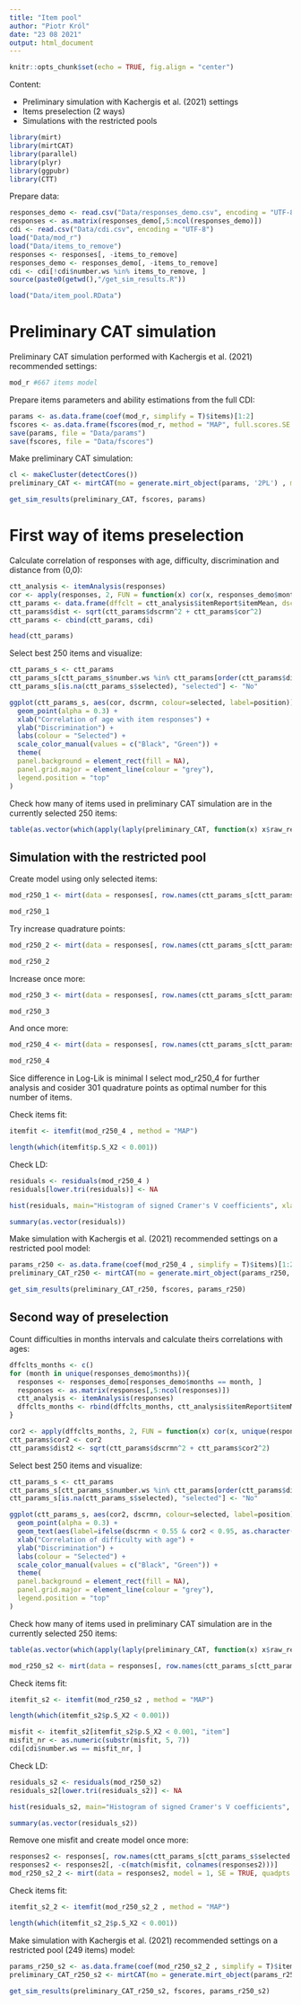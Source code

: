 ```yaml
---
title: "Item pool"
author: "Piotr Król"
date: "23 08 2021"
output: html_document
---
```


```r
knitr::opts_chunk$set(echo = TRUE, fig.align = "center")
```

Content:

* Preliminary simulation with Kachergis et al. (2021) settings
* Items preselection (2 ways)
* Simulations with the restricted pools

```r
library(mirt)
library(mirtCAT)
library(parallel)
library(plyr)
library(ggpubr)
library(CTT)
```

Prepare data:

```r
responses_demo <- read.csv("Data/responses_demo.csv", encoding = "UTF-8")
responses <- as.matrix(responses_demo[,5:ncol(responses_demo)])
cdi <- read.csv("Data/cdi.csv", encoding = "UTF-8")
load("Data/mod_r")
load("Data/items_to_remove")
responses <- responses[, -items_to_remove]
responses_demo <- responses_demo[, -items_to_remove]
cdi <- cdi[!cdi$number.ws %in% items_to_remove, ]
source(paste0(getwd(),"/get_sim_results.R"))
```

```r
load("Data/item_pool.RData")
```

# Preliminary CAT simulation

Preliminary CAT simulation performed with Kachergis et al. (2021) recommended settings:

```r
mod_r #667 items model
```
Prepare items parameters and ability estimations from the full CDI:

```r
params <- as.data.frame(coef(mod_r, simplify = T)$items)[1:2]
fscores <- as.data.frame(fscores(mod_r, method = "MAP", full.scores.SE = T))
save(params, file = "Data/params")
save(fscores, file = "Data/fscores")
```

Make preliminary CAT simulation:

```r
cl <- makeCluster(detectCores())
preliminary_CAT <- mirtCAT(mo = generate.mirt_object(params, '2PL') , method = "MAP", criteria = "MI", start_item = "MI", local_pattern = responses, cl = cl, design = list(min_SEM = 0.15, min_items = 25, max_items = 50))
```

```r
get_sim_results(preliminary_CAT, fscores, params)
```

# First way of items preselection

Calculate correlation of responses with age, difficulty, discrimination and distance from (0,0):

```r
ctt_analysis <- itemAnalysis(responses)
cor <- apply(responses, 2, FUN = function(x) cor(x, responses_demo$months))
ctt_params <- data.frame(dffclt = ctt_analysis$itemReport$itemMean, dscrmn = ctt_analysis$itemReport$pBis, cor = cor)
ctt_params$dist <- sqrt(ctt_params$dscrmn^2 + ctt_params$cor^2) 
ctt_params <- cbind(ctt_params, cdi)
```

```r
head(ctt_params)
```

Select best 250 items and visualize:

```r
ctt_params_s <- ctt_params
ctt_params_s[ctt_params_s$number.ws %in% ctt_params[order(ctt_params$dist, decreasing = T), ][1:250, "number.ws"], "selected"] <- "Yes"
ctt_params_s[is.na(ctt_params_s$selected), "selected"] <- "No"

ggplot(ctt_params_s, aes(cor, dscrmn, colour=selected, label=position)) +
  geom_point(alpha = 0.3) +
  xlab("Correlation of age with item responses") +
  ylab("Discrimination") +
  labs(colour = "Selected") +
  scale_color_manual(values = c("Black", "Green")) + 
  theme(
  panel.background = element_rect(fill = NA),
  panel.grid.major = element_line(colour = "grey"),
  legend.position = "top"
)
```
Check how many of items used in preliminary CAT simulation are in the currently selected 250 items:

```r
table(as.vector(which(apply(laply(preliminary_CAT, function(x) x$raw_responses), 2, function(x) any(!is.na(x))))) %in% ctt_params_s[ctt_params_s$selected == "Yes", "number.ws"] )
```

## Simulation with the restricted pool

Create model using only selected items:

```r
mod_r250_1 <- mirt(data = responses[, row.names(ctt_params_s[ctt_params_s$selected == "Yes", ])], model = 1, SE = TRUE)
```

```r
mod_r250_1
```

Try increase quadrature points:

```r
mod_r250_2 <- mirt(data = responses[, row.names(ctt_params_s[ctt_params_s$selected == "Yes", ])], model = 1, SE = TRUE, quadpts = 101)
```

```r
mod_r250_2
```

Increase once more:

```r
mod_r250_3 <- mirt(data = responses[, row.names(ctt_params_s[ctt_params_s$selected == "Yes", ])], model = 1, SE = TRUE, quadpts = 151, technical = list(NCYCLES = 10000))
```

```r
mod_r250_3
```

And once more:

```r
mod_r250_4 <- mirt(data = responses[, row.names(ctt_params_s[ctt_params_s$selected == "Yes", ])], model = 1, SE = TRUE, quadpts = 301, technical = list(NCYCLES = 10000))
```

```r
mod_r250_4
```

Sice difference in Log-Lik is minimal I select mod_r250_4 for further analysis and cosider 301 quadrature points as optimal number for this number of items.

Check items fit:

```r
itemfit <- itemfit(mod_r250_4 , method = "MAP")
```

```r
length(which(itemfit$p.S_X2 < 0.001))
```

Check LD:

```r
residuals <- residuals(mod_r250_4 )
residuals[lower.tri(residuals)] <- NA
```

```r
hist(residuals, main="Histogram of signed Cramer's V coefficients", xlab= "Cramers V")
```

```r
summary(as.vector(residuals))
```

Make simulation with Kachergis et al. (2021) recommended settings on a restricted pool model:

```r
params_r250 <- as.data.frame(coef(mod_r250_4 , simplify = T)$items)[1:2]
preliminary_CAT_r250 <- mirtCAT(mo = generate.mirt_object(params_r250, '2PL'), method = "MAP", criteria = "MI", start_item = "MI", local_pattern = responses[, row.names(ctt_params_s[ctt_params_s$selected == "Yes", ])], cl = cl, design = list(min_SEM = 0.15, min_items = 25, max_items = 50))
```

```r
get_sim_results(preliminary_CAT_r250, fscores, params_r250)
```

## Second way of preselection

Count difficulties in months intervals and calculate theirs correlations with ages:

```r
dffclts_months <- c()
for (month in unique(responses_demo$months)){
  responses <- responses_demo[responses_demo$months == month, ]
  responses <- as.matrix(responses[,5:ncol(responses)])
  ctt_analysis <- itemAnalysis(responses)
  dffclts_months <- rbind(dffclts_months, ctt_analysis$itemReport$itemMean)
}

cor2 <- apply(dffclts_months, 2, FUN = function(x) cor(x, unique(responses_demo$months)))
ctt_params$cor2 <- cor2
ctt_params$dist2 <- sqrt(ctt_params$dscrmn^2 + ctt_params$cor2^2) 
```

Select best 250 items and visualize:

```r
ctt_params_s <- ctt_params
ctt_params_s[ctt_params_s$number.ws %in% ctt_params[order(ctt_params$dist2, decreasing = T), ][1:250, "number.ws"], "selected"] <- "Yes"
ctt_params_s[is.na(ctt_params_s$selected), "selected"] <- "No"

ggplot(ctt_params_s, aes(cor2, dscrmn, colour=selected, label=position)) +
  geom_point(alpha = 0.3) +
  geom_text(aes(label=ifelse(dscrmn < 0.55 & cor2 < 0.95, as.character(position),'')), check_overlap = T) +
  xlab("Correlation of difficulty with age") +
  ylab("Discrimination") +
  labs(colour = "Selected") +
  scale_color_manual(values = c("Black", "Green")) + 
  theme(
  panel.background = element_rect(fill = NA),
  panel.grid.major = element_line(colour = "grey"),
  legend.position = "top"
)
```
Check how many of items used in preliminary CAT simulation are in the currently selected 250 items:

```r
table(as.vector(which(apply(laply(preliminary_CAT, function(x) x$raw_responses), 2, function(x) any(!is.na(x))))) %in% ctt_params_s[ctt_params_s$selected == "Yes", "number.ws"] )
```

```r
mod_r250_s2 <- mirt(data = responses[, row.names(ctt_params_s[ctt_params_s$selected == "Yes", ])], model = 1, SE = TRUE, quadpts = 301, technical = list(NCYCLES = 10000))
```

Check items fit:

```r
itemfit_s2 <- itemfit(mod_r250_s2 , method = "MAP")
```

```r
length(which(itemfit_s2$p.S_X2 < 0.001))
```
```r
misfit <- itemfit_s2[itemfit_s2$p.S_X2 < 0.001, "item"]
misfit_nr <- as.numeric(substr(misfit, 5, 7))
cdi[cdi$number.ws == misfit_nr, ]
```

Check LD:

```r
residuals_s2 <- residuals(mod_r250_s2)
residuals_s2[lower.tri(residuals_s2)] <- NA
```

```r
hist(residuals_s2, main="Histogram of signed Cramer's V coefficients", xlab= "Cramers V")
```

```r
summary(as.vector(residuals_s2))
```
Remove one misfit and create model once more:

```r
responses2 <- responses[, row.names(ctt_params_s[ctt_params_s$selected == "Yes", ])]
responses2 <- responses2[, -c(match(misfit, colnames(responses2)))]
mod_r250_s2_2 <- mirt(data = responses2, model = 1, SE = TRUE, quadpts = 301, technical = list(NCYCLES = 10000))
```

Check items fit:

```r
itemfit_s2_2 <- itemfit(mod_r250_s2_2 , method = "MAP")
```

```r
length(which(itemfit_s2_2$p.S_X2 < 0.001))
```

Make simulation with Kachergis et al. (2021) recommended settings on a restricted pool (249 items) model:

```r
params_r250_s2 <- as.data.frame(coef(mod_r250_s2_2 , simplify = T)$items)[1:2]
preliminary_CAT_r250_s2 <- mirtCAT(mo = generate.mirt_object(params_r250_s2, '2PL'), method = "MAP", criteria = "MI", start_item = "MI", local_pattern = responses[, row.names(ctt_params_s[ctt_params_s$selected == "Yes", ])], cl = cl, design = list(min_SEM = 0.15, min_items = 25, max_items = 50))
```

```r
get_sim_results(preliminary_CAT_r250_s2, fscores, params_r250_s2)
```